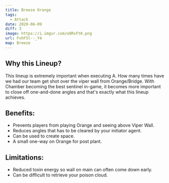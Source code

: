 ```yaml
---
title: Breeze Orange
tags:
  - Attack
date: 2020-06-09
diff: 3
image: https://i.imgur.com/o8RsFtK.png
url: FvhF5l--_Y4
map: Breeze
---
```


## Why this Lineup?

This lineup is extremely important when executing A. How many
times have we had our team get shot over the viper wall from
Orange/Bridge. With Chamber becoming the best sentinel in-game,
it becomes more important to close off one-and-done angles and
that's exactly what this lineup achieves.

## Benefits:

- Prevents players from playing Orange and seeing above Viper
  Wall.
- Reduces angles that has to be cleared by your initiator agent.
- Can be used to create space.
- A small one-way on Orange for post plant.

## Limitations:

- Reduced toxin energy so wall on main can often come down early.
- Can be difficult to retrieve your poison cloud.
